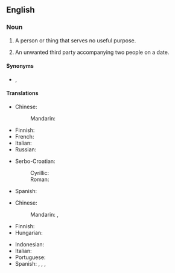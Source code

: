 ==English==

===Noun===
{{en-noun}}

# {{lb|en|idiomatic}} A person or thing that serves no useful purpose.
# {{lb|en|idiomatic}} An unwanted third party accompanying two people on a date.

====Synonyms====
* {{l|en|fifth wheel}}, {{l|en|gooseberry}} {{qualifier|British}}

====Translations====
{{trans-top|person or thing that serves no useful purpose}}
* Chinese:
*: Mandarin: {{t-needed|cmn}}
* Finnish: {{t+|fi|painolasti}}
* French: {{t|fr|troisième roue|f}}
* Italian: {{t|it|ultima ruota del carro|f}}
* Russian: {{t|ru|третий лишний|sc=Cyrl}}
{{trans-mid}}
* Serbo-Croatian:
*: Cyrillic: {{t|sh|тринаесто прасе}}
*: Roman: {{t|sh|trinaesto prase}}
* Spanish:
{{trans-bottom}}

{{trans-top|unwanted third party accompanying two people on a date}}
* Chinese:
*: Mandarin: {{t+|cmn|電燈泡|sc=Hani}}, {{t+|cmn|电灯泡|tr=diàndēngpào|sc=Hani}}
* Finnish: {{t|fi|kolmas pyörä}}
* Hungarian: {{t+|hu|gyertyatartó}}
{{trans-mid}}
* Indonesian: {{t+|id|obat nyamuk}}
* Italian: {{t|it|terzo incomodo}}
* Portuguese: {{t+|pt|vela|f}}
* Spanish: {{t|es|sujetavelas|m|f}} {{qualifier|Spain}}, {{t|es|mal tercio|m}} {{qualifier|Mexico}}, {{t+|es|sapo|m}} {{qualifier|Cuba}}, {{t+|es|violinista|m|f}} {{qualifier|Latin America}}
{{trans-bottom}}